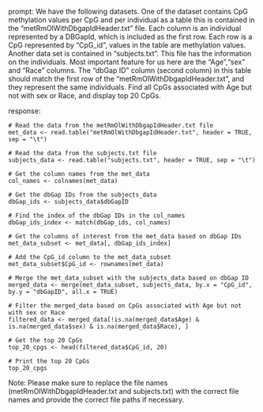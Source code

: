 prompt:
We have the following datasets. One of the dataset contains CpG methylation values per CpG and per individual as a table this is contained in the “metRmOlWithDbgapIdHeader.txt” file. Each column is an individual represented by a DBGapId, which is included as the first row. Each row is a CpG represented by "CpG_id", values in the table are methylation values. Another data set is contained in “subjects.txt”. This file has the information on the individuals. Most important feature for us here are the "Age","sex" and "Race" columns. The "dbGap ID" column (second column) in this table should match the first row of the "metRmOlWithDbgapIdHeader.txt", and they represent the same individuals. Find all CpGs associated with Age but not with sex or Race, and display top 20 CpGs.

response:
```
# Read the data from the metRmOlWithDbgapIdHeader.txt file
met_data <- read.table("metRmOlWithDbgapIdHeader.txt", header = TRUE, sep = "\t")

# Read the data from the subjects.txt file
subjects_data <- read.table("subjects.txt", header = TRUE, sep = "\t")

# Get the column names from the met_data
col_names <- colnames(met_data)

# Get the dbGap IDs from the subjects_data
dbGap_ids <- subjects_data$dbGapID

# Find the index of the dbGap IDs in the col_names
dbGap_ids_index <- match(dbGap_ids, col_names)

# Get the columns of interest from the met_data based on dbGap IDs
met_data_subset <- met_data[, dbGap_ids_index]

# Add the CpG_id column to the met_data_subset
met_data_subset$CpG_id <- rownames(met_data)

# Merge the met_data_subset with the subjects_data based on dbGap ID
merged_data <- merge(met_data_subset, subjects_data, by.x = "CpG_id", by.y = "dbGapID", all.x = TRUE)

# Filter the merged_data based on CpGs associated with Age but not with sex or Race
filtered_data <- merged_data[!is.na(merged_data$Age) & is.na(merged_data$sex) & is.na(merged_data$Race), ]

# Get the top 20 CpGs
top_20_cpgs <- head(filtered_data$CpG_id, 20)

# Print the top 20 CpGs
top_20_cpgs
```

Note: Please make sure to replace the file names (metRmOlWithDbgapIdHeader.txt and subjects.txt) with the correct file names and provide the correct file paths if necessary.

